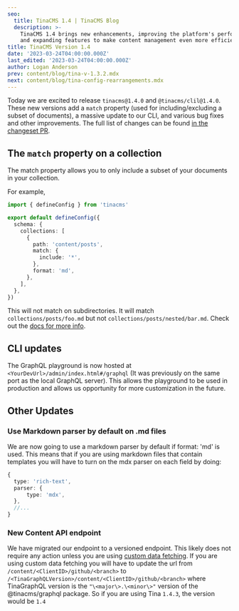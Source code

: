 ```yaml
---
seo:
  title: TinaCMS 1.4 | TinaCMS Blog
  description: >-
    TinaCMS 1.4 brings new enhancements, improving the platform's performance
    and expanding features to make content management even more efficient.
title: TinaCMS Version 1.4
date: '2023-03-24T04:00:00.000Z'
last_edited: '2023-03-24T04:00:00.000Z'
author: Logan Anderson
prev: content/blog/tina-v-1.3.2.mdx
next: content/blog/tina-config-rearrangements.mdx
---
```


Today we are excited to release `tinacms@1.4.0` and `@tinacms/clil@1.4.0`. These new versions add a `match` property (used for including/excluding a subset of documents), a massive update to our CLI, and various bug fixes and other improvements. The full list of changes can be found [in the changeset PR](https://github.com/tinacms/tinacms/pull/3706 "Changeset pull request").

## The `match` property on a collection

The match property allows you to only include a subset of your documents in your collection.

For example,

```typescript
import { defineConfig } from 'tinacms'

export default defineConfig({
  schema: {
    collections: [
      {
        path: 'content/posts',
        match: {
          include: '*',
        },
        format: 'md',
      },
    ],
  },
})
```

This will not match on subdirectories. It will match `collections/posts/foo.md` but not `collections/posts/nested/bar.md`. Check out the [docs for more info](/docs/reference/collections/#matchinclude "Match docs").

## CLI updates

The GraphQL playground is now hosted at `<YourDevUrl>/admin/index.html#/graphql` (It was previously on the same port as the local GraphQL server). This allows the playground to be used in production and allows us opportunity for more customization in the future.

## Other Updates

### Use Markdown parser by default on .md files

We are now going to use a markdown parser by default if format: 'md' is used. This means that if you are using markdown files that contain templates you will have to turn on the mdx parser on each field by doing:

```typescript
{
  type: 'rich-text',
  parser: {
      type: 'mdx',
  },
  //...
}
```

### New Content API endpoint

We have migrated our endpoint to a versioned endpoint. This likely does not require any action unless you are using [custom data fetching](/docs/reference/content-api/content-delivery/ "Custom Data Fetching docs"). If you are using custom data fetching you will have to update the url from `/content/<ClientID>/github/<branch>` to `/<TinaGraphQLVersion>/content/<ClientID>/github/<branch>` where TinaGraphQL version is the `"\<major\>.\<minor\>"` version of the @tinacms/graphql package. So if you are using Tina `1.4.3`, the version would be `1.4`
